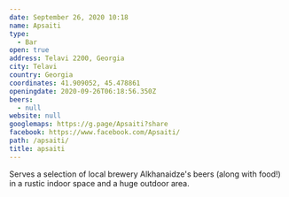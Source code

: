 ```yaml
---
date: September 26, 2020 10:18
name: Apsaiti
type:
  - Bar
open: true
address: Telavi 2200, Georgia
city: Telavi
country: Georgia
coordinates: 41.909052, 45.478861
openingdate: 2020-09-26T06:18:56.350Z
beers:
  - null
website: null
googlemaps: https://g.page/Apsaiti?share
facebook: https://www.facebook.com/Apsaiti/
path: /apsaiti/
title: apsaiti
---
```


Serves a selection of local brewery
Alkhanaidze's beers (along with food!) in a rustic indoor space and a huge outdoor area.

